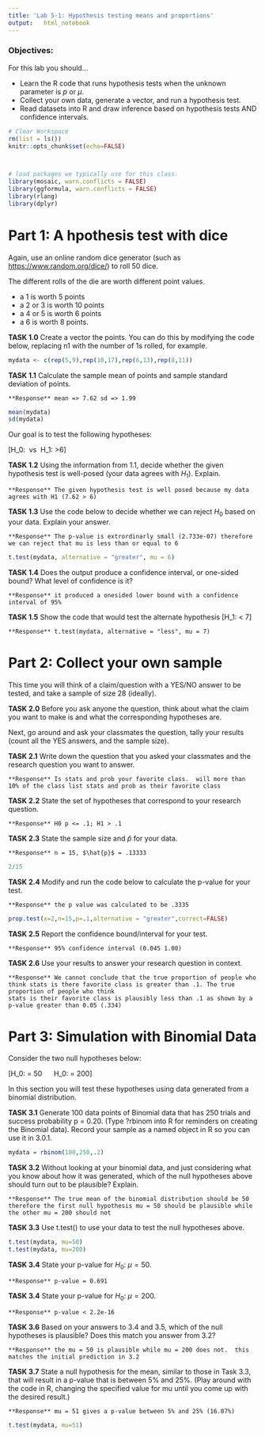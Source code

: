 ```yaml
---
title: 'Lab 5-1: Hypothesis testing means and proportions'
output:   html_notebook
---
```


### Objectives:

For this lab you should...

  - Learn the R code that runs hypothesis tests when the unknown parameter is $p$ or $\mu$.
  - Collect your own data, generate a vector, and run a hypothesis test.
  - Read datasets into R and draw inference based on hypothesis tests AND confidence intervals.
  

```r
# Clear Workspace
rm(list = ls())
knitr::opts_chunk$set(echo=FALSE)



# load packages we typically use for this class.
library(mosaic, warn.conflicts = FALSE) 
library(ggformula, warn.conflicts = FALSE)
library(rlang)
library(dplyr)
```  

# Part 1: A hpothesis test with dice

Again, use an online random dice generator (such as <https://www.random.org/dice/>) to roll 50 dice. 

The different rolls of the die are worth different point values.

  - a 1 is worth 5 points
  - a 2 or 3 is worth 10 points
  - a 4 or 5 is worth 6 points
  - a 6 is worth 8 points.
  
**TASK 1.0** Create a vector the points.  You can do this by modifying the code below, replacing n1 with the number of 1s rolled, for example.

```r
mydata <- c(rep(5,9),rep(10,17),rep(6,13),rep(8,11))
```

**TASK 1.1** Calculate the sample mean of points and sample standard deviation of points.

    **Response** mean => 7.62 sd => 1.99
    
```r
mean(mydata)
sd(mydata)
```

Our goal is to test the following hypotheses:

\[H_0:\ \mu \le 6\ vs\ \ H_1:\ \mu>6\]

**TASK 1.2** Using the information from 1.1, decide whether the given hypothesis test is well-posed (your data agrees with $H_1$).  Explain.

    **Response** The given hypothesis test is well posed because my data agrees with H1 (7.62 > 6)

**TASK 1.3** Use the code below to decide whether we can reject $H_0$ based on your data.  Explain your answer.

    **Response** The p-value is extrordinarly small (2.733e-07) therefore we can reject that mu is less than or equal to 6
    
```r
t.test(mydata, alternative = "greater", mu = 6)
```

**TASK 1.4** Does the output produce a confidence interval, or one-sided bound? What level of confidence is it?

    **Response** it produced a onesided lower bound with a confidence interval of 95%
    
 **TASK 1.5** Show the code that would test the alternate hypothesis \[H_1: \mu < 7\] 
 
    **Response** t.test(mydata, alternative = "less", mu = 7)


# Part 2: Collect your own sample

This time you will think of a claim/question with a YES/NO answer to be tested, and take a sample of size 28 (ideally).  

**TASK 2.0** Before you ask anyone the question, think about what the claim you want to make is and what the corresponding hypotheses are.  

Next, go around and ask your classmates the question, tally your results (count all the YES answers, and the sample size).

**TASK 2.1** Write down the question that you asked your classmates and the research question you want to answer.

    **Response** Is stats and prob your favorite class.  will more than 10% of the class list stats and prob as their favorite class

**TASK 2.2** State the set of hypotheses that correspond to your research question.

    **Response** H0 p <= .1; H1 > .1

**TASK 2.3** State the sample size and $\hat{p}$ for your data.

    **Response** n = 15, $\hat{p}$ = .13333
```r
2/15
```

**TASK 2.4** Modify and run the code below to calculate the p-value for your test.

    **Response** the p value was calculated to be .3335

```r
prop.test(x=2,n=15,p=.1,alternative = "greater",correct=FALSE)
```

**TASK 2.5** Report the confidence bound/interval for your test.

    **Response** 95% confidence interval (0.045 1.00)


**TASK 2.6** Use your results to answer your research question in context.

    **Response** We cannot conclude that the true proportion of people who think stats is there favorite class is greater than .1. The true proportion of people who think 
    stats is their favorite class is plausibly less than .1 as shown by a p-value greater than 0.05 (.334)
    
    
# Part 3: Simulation with Binomial Data

Consider the two null hypotheses below:

\[H_0:\ \mu = 50\ \ \ \text{or} \ \ H_0:\ \mu = 200\]

In this section you will test these hypotheses using data generated from a binomial distribution.

**TASK 3.1** Generate 100 data points of Binomial data that has 250 trials and success probability p = 0.20.  (Type ?rbinom into R for reminders on creating the Binomial data). Record your sample as a named object in R so you can use it in 3.0.1.

```r
mydata = rbinom(100,250,.2)
```
**TASK 3.2** Without looking at your binomial data, and just considering what you know about how it was generated, which of the null hypotheses above should turn out to be plausible?  Explain.

    **Response** The true mean of the binomial distribution should be 50 therefore the first null hypothesis mu = 50 should be plausible while the other mu = 200 should not


**TASK 3.3** Use t.test() to use your data to test the null hypotheses above.

```r
t.test(mydata, mu=50)
t.test(mydata, mu=200)
```

**TASK 3.4** State your p-value for $H_0:\ \mu = 50$.

    **Response** p-value = 0.691
    
**TASK 3.4** State your p-value for $H_0:\ \mu = 200$.

    **Response** p-value < 2.2e-16

**TASK 3.6** Based on your answers to 3.4 and 3.5, which of the null hypotheses is plausible?  Does this match you answer from 3.2?

    **Response** the mu = 50 is plausible while mu = 200 does not.  this matches the initial prediction in 3.2


**TASK 3.7** State a null hypothesis for the mean, similar to those in Task 3.3, that will result in a p-value that is between 5\% and 25\%. (Play around with the code in R, changing the specified value for mu until you come up with the desired result.)

    **Response** mu = 51 gives a p-value between 5% and 25% (16.07%)
    
```r
t.test(mydata, mu=51)
```
